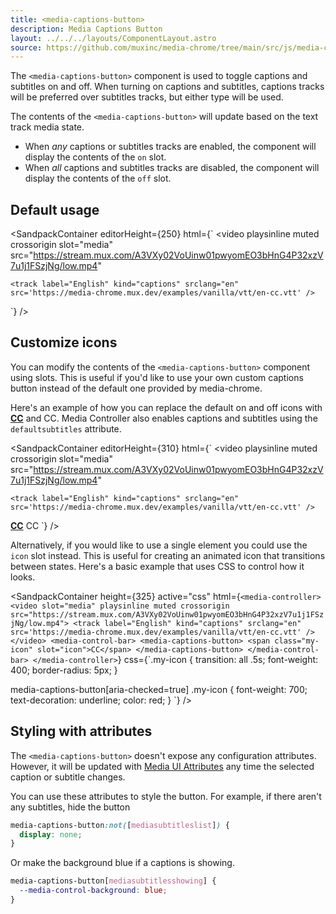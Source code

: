 ```yaml
---
title: <media-captions-button>
description: Media Captions Button
layout: ../../../layouts/ComponentLayout.astro
source: https://github.com/muxinc/media-chrome/tree/main/src/js/media-captions-button.js
---
```



The `<media-captions-button>` component is used to toggle captions and subtitles on and off. When turning on captions and subtitles, captions tracks will be preferred over subtitles tracks, but either type will be used.

The contents of the `<media-captions-button>` will update based on the text track media state.
- When *any* captions or subtitles tracks are enabled, the component will display the contents of the `on` slot.
- When *all* captions and subtitles tracks are disabled, the component will display the contents of the `off` slot.

## Default usage

<SandpackContainer
  editorHeight={250}
  html={`<media-controller defaultsubtitles>
  <video
    playsinline muted crossorigin
    slot="media"
    src="https://stream.mux.com/A3VXy02VoUinw01pwyomEO3bHnG4P32xzV7u1j1FSzjNg/low.mp4"
  >
    <track label="English" kind="captions" srclang="en" src='https://media-chrome.mux.dev/examples/vanilla/vtt/en-cc.vtt' />
  </video>
  <media-captions-button></media-captions-button>
</media-controller>`}
/>

## Customize icons

You can modify the contents of the `<media-captions-button>` component using slots.
This is useful if you'd like to use your own custom captions button instead of the default one provided by media-chrome.

Here's an example of how you can replace the default on and off icons with
<b><u>CC</u></b> and CC. Media Controller also enables captions and subtitles using the `defaultsubtitles` attribute.

<SandpackContainer
  editorHeight={310}
  html={`<media-controller defaultsubtitles>
  <video
    playsinline muted crossorigin
    slot="media"
    src="https://stream.mux.com/A3VXy02VoUinw01pwyomEO3bHnG4P32xzV7u1j1FSzjNg/low.mp4"
  >
    <track label="English" kind="captions" srclang="en" src='https://media-chrome.mux.dev/examples/vanilla/vtt/en-cc.vtt' />
  </video>
  <media-captions-button>
    <span slot="on"><b><u>CC</u></b></span>
    <span slot="off" style="font-weight: 400;">CC</span>
  </media-captions-button>
</media-controller>`}
/>

Alternatively, if you would like to use a single element you could use the `icon` slot instead. This is useful for creating an animated icon that transitions between states. Here's a basic example that uses CSS to control how it looks.

<SandpackContainer
  height={325}
  active="css"
  html={`<media-controller>
  <video slot="media" playsinline muted crossorigin src="https://stream.mux.com/A3VXy02VoUinw01pwyomEO3bHnG4P32xzV7u1j1FSzjNg/low.mp4">
    <track label="English" kind="captions" srclang="en" src='https://media-chrome.mux.dev/examples/vanilla/vtt/en-cc.vtt' />
  </video>
  <media-control-bar>
    <media-captions-button>
      <span class="my-icon" slot="icon">CC</span>
    </media-captions-button>
  </media-control-bar>
</media-controller>`}
css={`.my-icon {
  transition: all .5s;
  font-weight: 400;
  border-radius: 5px;
}

media-captions-button[aria-checked=true] .my-icon {
  font-weight: 700;
  text-decoration: underline;
  color: red;
}
`}
/>

## Styling with attributes

The `<media-captions-button>` doesn't expose any configuration attributes.
However, it will be updated with [Media UI Attributes](#media-ui-attributes) any time the selected caption or subtitle changes.

You can use these attributes to style the button. For example, if there aren't any subtitles, hide the button

```css
media-captions-button:not([mediasubtitleslist]) {
  display: none;
}
```
Or make the background blue if a captions is showing.
```css
media-captions-button[mediasubtitlesshowing] {
  --media-control-background: blue;
}
```
